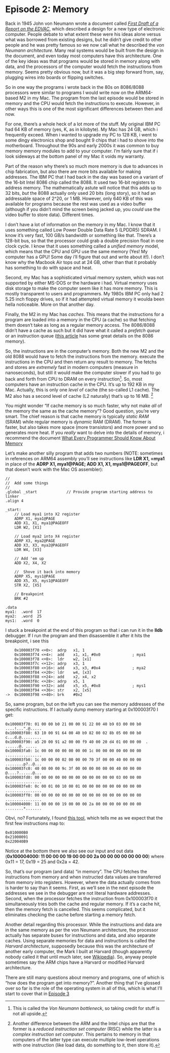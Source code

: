 
# Episode 2: Memory {.unnumbered}

Back in 1945 John von Neumann wrote a document called [_First Draft of a Report on the EDVAC_](https://web.mit.edu/STS.035/www/PDFs/edvac.pdf),
which described a design for a new type of electronic computer.
People debate to what extent these were his ideas alone versus what was borrowed from existing designs, but he didn't give credit
to other people and he was pretty famous so we now call what he described the _von Neumann architecture_.  Many
real systems would be built from the design in the document, and even today most computers have this architecture.  One of the key
ideas was that programs would be stored in memory along with data, and the processors of the computer would fetch the instructions from memory.  Seems
pretty obvious now, but it was a big step forward from, say, plugging wires into boards or flipping switches.

So in one way the programs i wrote back in the 80s on 8086/8088 processors were similar to programs I would write now on the ARM64-based
M2 in my Mac.  The program from the last episode would be stored in memory and the CPU would fetch the instructions to execute.  However,
in other ways this is one of the most significant differences between then and now.

For one, there's a whole heck of a lot more of the stuff.  My original IBM PC had 64 KB of memory (yes, K, as in kilobyte).  My
Mac has 24 GB, which i frequently exceed.  When i wanted to upgrade my PC to 128 KB, i went to some dingy electronics shop and bought 9 chips that i had 
to shove into the motherboard.  Throughout the 90s and early 2000s it was common to buy memory memory modules to add to your computer.
I'm fairly sure that if i look sideways at the bottom panel of my Mac it voids my warranty.

Part of the reason why there's so much more memory is due to advances in chip fabrication, but also there are  more bits available for
making addresses.  The IBM PC that I had back in the day was based on a variant of the 16-bit Intel 8086 chip called the 8088. It used two 16-bit
registers to address memory.  The mathematically astute will notice that this adds up to 32 bits, _but_ the 8088 actually only used 20 bits (long story),
so it had an addressable space of 2^20, or 1 MB.  However, only 640 KB of this was available for programs because the rest was used as a video
buffer (although if you didn't mind the screen being jacked up, you _could_ use the video buffer to store data).  Different times.

I don't have a lot of information on the memory in my Mac.  I know that it uses something called Low Power Double Data Rate 5 (LPDDR5) SDRAM.
I know it's very fast, 100 GB/s bandwidth or something like that.  There's a 128-bit bus, so that the processor could grab a double precision float in one clock cycle.
I know that it uses something called a _unified memory_ model, which means that the CPU and GPU use the same memory (Yes!  My computer
has a GPU!  Some day i'll figure that out and write about it!).  I don't know why the Macbook Air tops out at 24 GB, other than that
it probably has something to do with space and heat.

Second, my Mac has a sophisticated virtual memory system, which was not supported by either MS-DOS or the hardware i had.  Virtual memory
uses disk storage to make the computer seem like it has more memory.  This is mostly transparent to users and programmers.  My 1980s
IBM PC only had 2 5.25 inch floppy drives, so if it had attempted virtual memory it woulda been hella noticeable.  More on that another day.

Finally, the M2 in my Mac has _caches_.  This means that the instructions for a program are loaded into a memory in the CPU (a cache) so that
fetching them doesn't take as long as a regular memory access.  The 8086/8088 didn't have a cache as such but it did have what it called a _prefetch
queue_ or an instruction queue ([this article](https://www.righto.com/2024/03/8088-prefetch-circuitry.html) has some great details on the 8086 memory).

So, the instructions are in the computer's memory.  Both the new M2 and the old 8088 would have to fetch the instructions from the memory.
execute the instructions in the CPU and then return any result to memory. The fetchs and stores are _extremely_ fast in modern computers
(measure in nanoseconds), but still it would make the computer slower if you had to go back and forth from CPU to DRAM on every instruction[^1].
So, most computers have an instruction cache in the CPU.  It's up to 192 KB in my Mac.  Actually, this is only one _level_ of cache (the so-called
L1 cache).  The M2 also has a second level of cache (L2 naturally) that's up to 16 MB. [^2]

You might wonder "If cache memory is so much faster, why not make _all_ of the memory the same as the cache memory"?  Good question, you're very smart.
The chief reason is that cache memory is typically _static RAM_ (SRAM) while regular memory is _dynamic_ RAM (DRAM).  The former is faster, but also takes
more space (more transistors) and more power and so generates more heat.  If you _really_ want to delve into the details of memory, 
i recommend the document [What Every Programmer Should Know About Memory](https://www.akkadia.org/drepper/cpumemory.pdf)

Let's make another silly program that adds two numbers (NOTE: sometimes in references on ARM64 assembly you'll see instructions like __LDR X1, =mya1__ 
in place of the __ADRP X1, mya1@PAGE; ADD X1, X1, mya1@PAGEOFF__, but that doesn't work with the Mac OS assembler):

```
//
//  Add some things
//
.global _start             // Provide program starting address to linker
.align 4

_start:
    // Load mya1 into X2 register
    ADRP X1, mya1@PAGE
    ADD X1, X1, mya1@PAGEOFF
    LDR W2, [X1]

    // Load mya2 into X4 register
    ADRP X3, mya2@PAGE
    ADD X3, X3, mya2@PAGEOFF
    LDR W4, [X3]

    // Add 'em up
    ADD X2, X4, X2

    //  Shove it back into memory
    ADRP X5, mys1@PAGE
    ADD X5, X5, mys1@PAGEOFF
    STR X2, [X5]

    // Breakpoint
    BRK #2

.data
mya1:  .word  17
mya2:  .word  25
mys1:  .word  0
```

I stuck a breakpoint at the end of this program so that i can run it in the __lldb__ debugger.  If I run the program
and then disassemble it after it hits the breakpoint, i see this

```
    0x100003f70 <+0>:  adrp   x1, 1
    0x100003f74 <+4>:  add    x1, x1, #0x0              ; mya1
    0x100003f78 <+8>:  ldr    w2, [x1]
    0x100003f7c <+12>: adrp   x3, 1
    0x100003f80 <+16>: add    x3, x3, #0x4              ; mya2
    0x100003f84 <+20>: ldr    w4, [x3]
    0x100003f88 <+24>: add    x2, x4, x2
    0x100003f8c <+28>: adrp   x5, 1
    0x100003f90 <+32>: add    x5, x5, #0x8              ; mys1
    0x100003f94 <+36>: str    x2, [x5]
->  0x100003f98 <+40>: brk    #0x2
```
So, same program, but on the left you can see the memory addresses of the specific instructions.  If I actually dump memory starting at 0x100003f70
I get:

```
0x100003f70: 01 00 00 b0 21 00 00 91 22 00 40 b9 03 00 00 b0  ....!...".@.....
0x100003f80: 63 10 00 91 64 00 40 b9 82 00 02 8b 05 00 00 b0  c...d.@.........
0x100003f90: a5 20 00 91 a2 00 00 f9 40 00 20 d4 01 00 00 00  . ......@. .....
0x100003fa0: 1c 00 00 00 00 00 00 00 1c 00 00 00 00 00 00 00  ................
0x100003fb0: 1c 00 00 00 02 00 00 00 70 3f 00 00 40 00 00 00  ........p?..@...
0x100003fc0: 40 00 00 00 9c 3f 00 00 00 00 00 00 40 00 00 00  @....?......@...
0x100003fd0: 00 00 00 00 00 00 00 00 00 00 00 00 03 00 00 00  ................
0x100003fe0: 0c 00 01 00 10 00 01 00 00 00 00 00 00 00 00 00  ................
0x100003ff0: 00 00 00 00 00 00 00 00 00 00 00 00 00 00 00 00  ................
0x100004000: 11 00 00 00 19 00 00 00 2a 00 00 00 00 00 00 00  ........*.......
```

Obvi, no?  Fortunately,  I found [this tool](https://armconverter.com/), which tells me as we expect that the first few
instructions map to:

```
0x010000B0
0x21000091
0x220040B9
```

Notice at the bottom there we also see our input and out data (__0x100004000: 11 00 00 00 19 00 00 00 2a 00 00 00 00 00 00 00__)
where 0x11 = 17, 0x19 = 25 and 0x2a = 42.

So, that's our program (and data) "in memory".  The CPU fetches the instructions from memory and when instructed data values are transferred
from memory into registers.  However, where the data actually comes from is harder to say than it seems.  First, as we'll see in the next
episode the addresses we see in the debugger are not literal hardware addresses.  Second, when the processor fetches the
instruction from 0x100003f70 it simultaneously tries both the cache and regular memory.  If it's a cache hit, then the memory fetch is
cancelled.  This seems complicated, but it eliminates checking the cache before starting a memory fetch.

Another detail regarding this processor.  While the instructions and data are in the same memory as per the von Neumann architecture,
the processor actually has separate buses for instructions and data, and also separate caches.  Using separate memories for data and instructions
is called the _Harvard architecture_, supposedly because this was the architecture of another early computer, the Mark I built at Harvard
(though apparently nobody called it that until much later, see [Wikipedia](https://en.wikipedia.org/wiki/Harvard_architecture)).  So, anyway
people sometimes say the ARM chips have a Harvard or modified Harvard architecture.  

There are still many questions about memory and programs, one of which is "how does the program get into memory?".  Another thing that
I've glossed over so far is the role of the operating system in all of this, which is what I'll start to
cover that in [Episode 3](hdmcw-programs.html)


[^1]: This is called the _Von Neumann bottleneck_, so taking credit for stuff is not all upside.
[^2]: Another difference between the ARM and the Intel chips are that the former is a _reduced instruction set computer_ (RISC)
while the latter is a _complex instruction set computer_.  This pertains to memory in that computers of the latter type can execute
multiple low-level operations with one instruction (like load data, do something to it, then store it).
